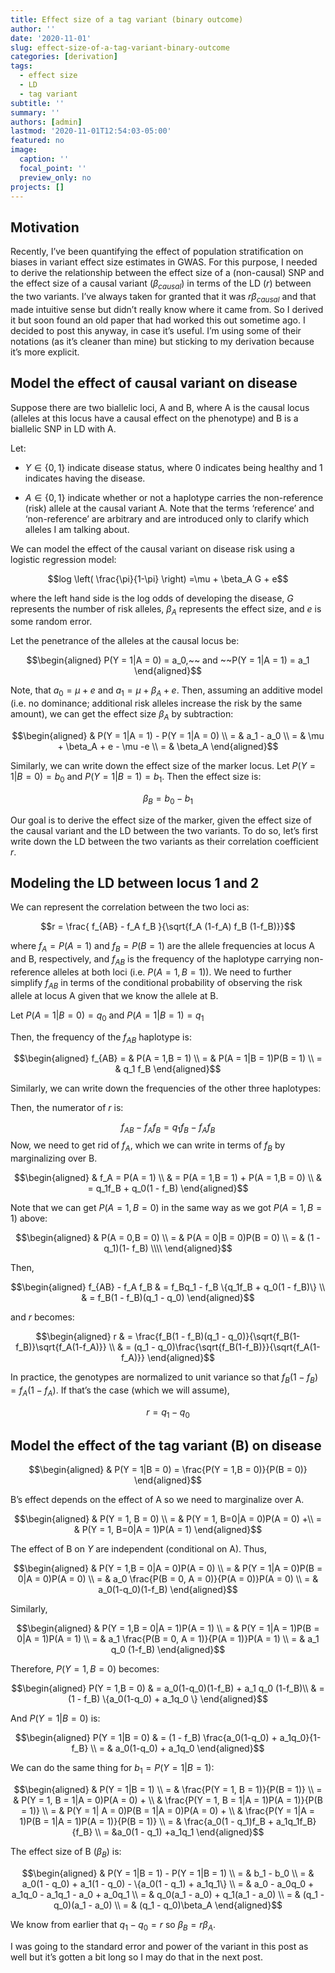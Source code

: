 ```yaml
---
title: Effect size of a tag variant (binary outcome)
author: ''
date: '2020-11-01'
slug: effect-size-of-a-tag-variant-binary-outcome
categories: [derivation]
tags:
  - effect size
  - LD
  - tag variant
subtitle: ''
summary: ''
authors: [admin]
lastmod: '2020-11-01T12:54:03-05:00'
featured: no
image:
  caption: ''
  focal_point: ''
  preview_only: no
projects: []
---
```


## Motivation

Recently, I've been quantifying the effect of population stratification on biases in variant effect size estimates in GWAS. For this purpose, I needed to derive the relationship between the effect size of a (non-causal) SNP and the effect size of a causal variant ($\beta_{causal}$) in terms of the LD ($r$) between the two variants. I've always taken for granted that it was $r\beta_{causal}$ and that made intuitive sense but didn't really know where it came from. So I derived it but soon found an old paper that had worked this out sometime ago. I decided to post this anyway, in case it's useful. I'm using some of their notations (as it's cleaner than mine) but sticking to my derivation because it's more explicit.

## Model the effect of causal variant on disease

Suppose there are two biallelic loci, A and B, where A is the causal locus (alleles at this locus have a causal effect on the phenotype) and B is a biallelic SNP in LD with A. 

Let:

* $Y \in \{0,1\}$ indicate disease status, where 0 indicates being healthy and 1 indicates having the disease.

* $A \in \{0,1\}$ indicate whether or not a haplotype carries the non-reference (risk) allele at the causal variant A. Note that the terms 'reference' and 'non-reference' are arbitrary and are introduced only to clarify which alleles I am talking about.

We can model the effect of the causal variant on disease risk using a logistic regression model:

$$log \left( \frac{\pi}{1-\pi} \right) =\mu + \beta_A G + e$$

where the left hand side is the log odds of developing the disease, $G$ represents the number of risk alleles, $\beta_A$ represents the effect size, and $e$ is some random error.

Let the penetrance of the alleles at the causal locus be:

$$\begin{aligned}
P(Y = 1|A = 0) = a_0,~~ and ~~P(Y = 1|A = 1) = a_1
\end{aligned}$$ 

Note, that $a_0 = \mu + e$ and $a_1 = \mu + \beta_A + e$. Then, assuming an additive model (i.e. no dominance; additional risk alleles increase the risk by the same amount), we can get the effect size $\beta_A$ by subtraction:

$$\begin{aligned}
& P(Y = 1|A = 1) - P(Y = 1|A = 0) \\
= & a_1 - a_0 \\
= &  \mu + \beta_A + e - \mu -e \\
= & \beta_A
\end{aligned}$$

Similarly, we can write down the effect size of the marker locus. Let $P(Y = 1|B = 0) = b_0$ and $P(Y = 1|B = 1) = b_1$. Then the effect size is:

$$\beta_B = b_0 - b_1$$

Our goal is to derive the effect size of the marker, given the effect size of the causal variant and the LD between the two variants. To do so, let's first write down the LD between the two variants as their correlation coefficient $r$.

## Modeling the LD between locus 1 and 2

We can represent the correlation between the two loci as:

$$r = \frac{ f_{AB} - f_A f_B }{\sqrt{f_A (1-f_A) f_B (1-f_B)}}$$

where $f_A = P(A = 1)$ and $f_B = P(B = 1)$ are the allele frequencies at locus A and B, respectively, and $f_{AB}$ is the frequency of the haplotype carrying non-reference alleles at both loci (i.e. $P(A = 1,B = 1)$). We need to further simplify $f_{AB}$ in terms of the conditional probability of observing the risk allele at locus A given that we know the allele at B.

Let $P(A = 1|B = 0) = q_0$ and $P(A = 1|B = 1) = q_1$

Then, the frequency of the $f_{AB}$ haplotype is: 

$$\begin{aligned}
f_{AB} = & P(A = 1,B = 1) \\
= & P(A = 1|B = 1)P(B = 1) \\
= & q_1 f_B
\end{aligned}$$

Similarly, we can write down the frequencies of the other three haplotypes:

Then, the numerator of $r$ is:

$$f_{AB} - f_A f_B = q_1 f_B - f_A f_B$$
Now, we need to get rid of $f_A$, which we can write in terms of $f_B$ by marginalizing over B.

$$\begin{aligned}
& f_A = P(A = 1) \\
& = P(A = 1,B = 1) + P(A = 1,B = 0) \\
& = q_1f_B + q_0(1 - f_B)
\end{aligned}$$

Note that we can get $P(A = 1, B = 0)$ in the same way as we got $P(A = 1, B = 1)$ above:

$$\begin{aligned}
& P(A = 0,B = 0) \\
= & P(A = 0|B = 0)P(B = 0) \\
= & (1 - q_1)(1- f_B) \\\\
\end{aligned}$$

Then, 

$$\begin{aligned}
f_{AB} - f_A f_B & = f_Bq_1 - f_B \{q_1f_B + q_0(1 - f_B)\} \\
& = f_B(1 - f_B)(q_1 - q_0)
\end{aligned}$$

and $r$ becomes:

$$\begin{aligned}
r & = \frac{f_B(1 - f_B)(q_1 - q_0)}{\sqrt{f_B(1-f_B)}\sqrt{f_A(1-f_A)}} \\
& = (q_1 - q_0)\frac{\sqrt{f_B(1-f_B)}}{\sqrt{f_A(1-f_A)}}
\end{aligned}$$

In practice, the genotypes are normalized to unit variance so that $f_B(1-f_B) = f_A(1-f_A)$. If that's the case (which we will assume), 

$$r = q_1 - q_0$$

## Model the effect of the tag variant (B) on disease

$$\begin{aligned}
& P(Y = 1|B = 0) = \frac{P(Y = 1,B = 0)}{P(B = 0)}
\end{aligned}$$

B's effect depends on the effect of A so we need to marginalize over A.

$$\begin{aligned}
& P(Y = 1, B = 0) \\
= & P(Y = 1, B=0|A = 0)P(A = 0) +\\
= & P(Y = 1, B=0|A = 1)P(A = 1)
\end{aligned}$$

The effect of B on $Y$ are independent (conditional on A). Thus,

$$\begin{aligned}
& P(Y = 1,B = 0|A = 0)P(A = 0) \\
= & P(Y = 1|A = 0)P(B = 0|A = 0)P(A = 0) \\ 
= & a_0 \frac{P(B = 0, A = 0)}{P(A = 0)}P(A = 0) \\
= & a_0(1-q_0)(1-f_B)
\end{aligned}$$

Similarly,

$$\begin{aligned}
& P(Y = 1,B = 0|A = 1)P(A = 1) \\
= & P(Y = 1|A = 1)P(B = 0|A = 1)P(A = 1) \\
= & a_1 \frac{P(B = 0, A = 1)}{P(A = 1)}P(A = 1) \\
= & a_1 q_0 (1-f_B)
\end{aligned}$$

Therefore, $P(Y = 1, B = 0)$ becomes:

$$\begin{aligned}
P(Y = 1,B = 0) & = a_0(1-q_0)(1-f_B) + a_1 q_0 (1-f_B)\\
& = (1 - f_B) \{a_0(1-q_0) + a_1q_0 \}
\end{aligned}$$

And $P(Y = 1|B = 0)$ is: 

$$\begin{aligned}
P(Y = 1|B = 0) & = (1 - f_B) \frac{a_0(1-q_0) + a_1q_0}{1-f_B} \\
= & a_0(1-q_0) + a_1q_0
\end{aligned}$$

We can do the same thing for $b_1 = P(Y = 1|B = 1)$:

$$\begin{aligned}
& P(Y = 1|B = 1) \\
= & \frac{P(Y = 1, B = 1)}{P(B = 1)} \\
= & P(Y = 1, B = 1|A = 0)P(A = 0) + \\
& \frac{P(Y = 1, B = 1|A = 1)P(A = 1)}{P(B = 1)} \\
= & P(Y = 1| A = 0)P(B = 1|A = 0)P(A = 0) + \\
 & \frac{P(Y = 1|A = 1)P(B = 1|A = 1)P(A = 1)}{P(B = 1)} \\
= & \frac{a_0(1 - q_1)f_B + a_1q_1f_B}{f_B} \\
= &a_0(1 - q_1) +a_1q_1
\end{aligned}$$

The effect size of B ($\beta_B$) is:

$$\begin{aligned}
& P(Y = 1|B = 1) - P(Y = 1|B = 1) \\
= & b_1 - b_0 \\
= & a_0(1 - q_0) + a_1(1 - q_0) - \{a_0(1 - q_1) + a_1q_1\} \\
= & a_0 - a_0q_0 + a_1q_0 - a_1q_1 - a_0 + a_0q_1 \\
= & q_0(a_1 - a_0) + q_1(a_1 - a_0) \\
= & (q_1 - q_0)(a_1 - a_0) \\
= & (q_1 - q_0)\beta_A
\end{aligned}$$

We know from earlier that $q_1 - q_0 = r$ so $\beta_B = r\beta_A$.

I was going to the standard error and power of the variant in this post as well but it's gotten a bit long so I may do that in the next post. 


